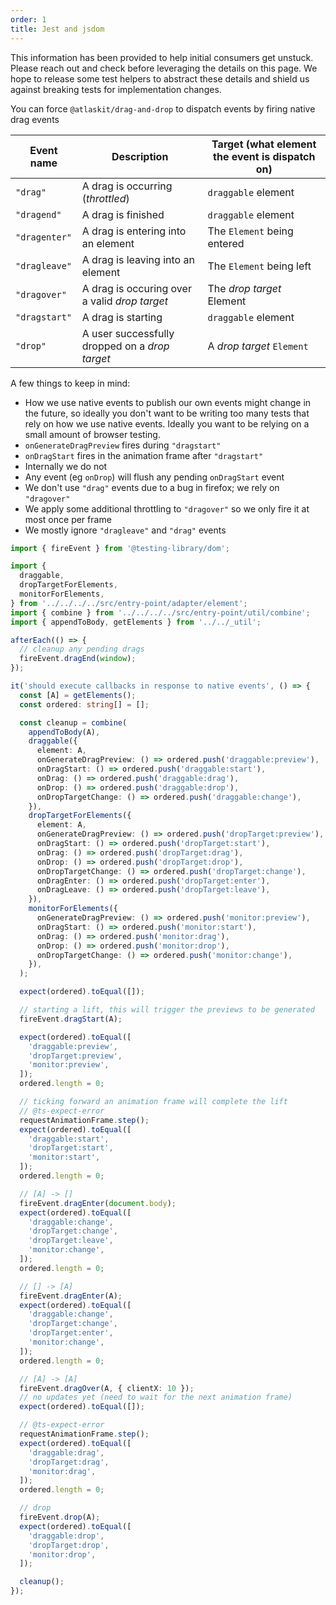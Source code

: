 ```yaml
---
order: 1
title: Jest and jsdom
---
```


<SectionMessage appearance="warning">

  This information has been provided to help initial consumers get unstuck. Please reach out and check before leveraging the details on this page. We hope to release some test helpers to abstract these details and shield us against breaking tests for implementation changes.

</SectionMessage>

You can force `@atlaskit/drag-and-drop` to dispatch events by firing native drag events

| Event name    | Description                                    | Target (what element the event is dispatch on) |
| ------------- | ---------------------------------------------- | ---------------------------------------------- |
| `"drag"`      | A drag is occurring (_throttled_)              | `draggable` element                            |
| `"dragend"`   | A drag is finished                             | `draggable` element                            |
| `"dragenter"` | A drag is entering into an element             | The `Element` being entered                    |
| `"dragleave"` | A drag is leaving into an element              | The `Element` being left                       |
| `"dragover"`  | A drag is occuring over a valid _drop target_  | The _drop target_ Element                      |
| `"dragstart"` | A drag is starting                             | `draggable` element                            |
| `"drop"`      | A user successfully dropped on a _drop target_ | A _drop target_ `Element`                      |

A few things to keep in mind:

- How we use native events to publish our own events might change in the future, so ideally you don't want to be writing too many tests that rely on how we use native events. Ideally you want to be relying on a small amount of browser testing.
- `onGenerateDragPreview` fires during `"dragstart"`
- `onDragStart` fires in the animation frame after `"dragstart"`
- Internally we do not
- Any event (eg `onDrop`) will flush any pending `onDragStart` event
- We don't use `"drag"` events due to a bug in firefox; we rely on `"dragover"`
- We apply some additional throttling to `"dragover"` so we only fire it at most once per frame
- We mostly ignore `"dragleave"` and `"drag"` events

```ts
import { fireEvent } from '@testing-library/dom';

import {
  draggable,
  dropTargetForElements,
  monitorForElements,
} from '../../../../src/entry-point/adapter/element';
import { combine } from '../../../../src/entry-point/util/combine';
import { appendToBody, getElements } from '../../_util';

afterEach(() => {
  // cleanup any pending drags
  fireEvent.dragEnd(window);
});

it('should execute callbacks in response to native events', () => {
  const [A] = getElements();
  const ordered: string[] = [];

  const cleanup = combine(
    appendToBody(A),
    draggable({
      element: A,
      onGenerateDragPreview: () => ordered.push('draggable:preview'),
      onDragStart: () => ordered.push('draggable:start'),
      onDrag: () => ordered.push('draggable:drag'),
      onDrop: () => ordered.push('draggable:drop'),
      onDropTargetChange: () => ordered.push('draggable:change'),
    }),
    dropTargetForElements({
      element: A,
      onGenerateDragPreview: () => ordered.push('dropTarget:preview'),
      onDragStart: () => ordered.push('dropTarget:start'),
      onDrag: () => ordered.push('dropTarget:drag'),
      onDrop: () => ordered.push('dropTarget:drop'),
      onDropTargetChange: () => ordered.push('dropTarget:change'),
      onDragEnter: () => ordered.push('dropTarget:enter'),
      onDragLeave: () => ordered.push('dropTarget:leave'),
    }),
    monitorForElements({
      onGenerateDragPreview: () => ordered.push('monitor:preview'),
      onDragStart: () => ordered.push('monitor:start'),
      onDrag: () => ordered.push('monitor:drag'),
      onDrop: () => ordered.push('monitor:drop'),
      onDropTargetChange: () => ordered.push('monitor:change'),
    }),
  );

  expect(ordered).toEqual([]);

  // starting a lift, this will trigger the previews to be generated
  fireEvent.dragStart(A);

  expect(ordered).toEqual([
    'draggable:preview',
    'dropTarget:preview',
    'monitor:preview',
  ]);
  ordered.length = 0;

  // ticking forward an animation frame will complete the lift
  // @ts-expect-error
  requestAnimationFrame.step();
  expect(ordered).toEqual([
    'draggable:start',
    'dropTarget:start',
    'monitor:start',
  ]);
  ordered.length = 0;

  // [A] -> []
  fireEvent.dragEnter(document.body);
  expect(ordered).toEqual([
    'draggable:change',
    'dropTarget:change',
    'dropTarget:leave',
    'monitor:change',
  ]);
  ordered.length = 0;

  // [] -> [A]
  fireEvent.dragEnter(A);
  expect(ordered).toEqual([
    'draggable:change',
    'dropTarget:change',
    'dropTarget:enter',
    'monitor:change',
  ]);
  ordered.length = 0;

  // [A] -> [A]
  fireEvent.dragOver(A, { clientX: 10 });
  // no updates yet (need to wait for the next animation frame)
  expect(ordered).toEqual([]);

  // @ts-expect-error
  requestAnimationFrame.step();
  expect(ordered).toEqual([
    'draggable:drag',
    'dropTarget:drag',
    'monitor:drag',
  ]);
  ordered.length = 0;

  // drop
  fireEvent.drop(A);
  expect(ordered).toEqual([
    'draggable:drop',
    'dropTarget:drop',
    'monitor:drop',
  ]);

  cleanup();
});
```
